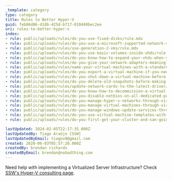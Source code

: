 ```yaml
---
_template: category
type: category
title: Rules to Better Hyper-V
guid: feb86d86-d18b-425d-b717-010d49bec2ee
uri: rules-to-better-hyper-v
index:
- rule: public/uploads/rules/do-you-use-fixed-disks/rule.mdx
- rule: public/uploads/rules/do-you-use-a-microsoft-supported-network-setup-for-hyper-v-clustering/rule.mdx
- rule: public/uploads/rules/use-generation-2-vms/rule.mdx
- rule: public/uploads/rules/do-you-use-basic-volumes-inside-vhds/rule.mdx
- rule: public/uploads/rules/do-you-know-how-to-expand-your-vhds-when-you-are-low-on-space/rule.mdx
- rule: public/uploads/rules/do-you-give-your-network-adapters-meaningful-names/rule.mdx
- rule: public/uploads/rules/name-your-virtual-machines-with-a-standardized-naming-convention/rule.mdx
- rule: public/uploads/rules/do-you-export-a-virtual-machine-if-you-need-to-move-it/rule.mdx
- rule: public/uploads/rules/do-you-shut-down-a-virtual-machine-before-running-a-snapshot/rule.mdx
- rule: public/uploads/rules/do-you-delete-old-snapshots-before-making-a-new-one/rule.mdx
- rule: public/uploads/rules/update-network-cards-to-the-latest-driver/rule.mdx
- rule: public/uploads/rules/do-you-know-how-to-decommission-a-virtual-machine/rule.mdx
- rule: public/uploads/rules/do-you-disable-netbios-on-all-dedicated-purpose-adapters-iscsi-and-cluster-communications/rule.mdx
- rule: public/uploads/rules/do-you-manage-hyper-v-networks-through-virtual-machine-manager-vmm/rule.mdx
- rule: public/uploads/rules/do-you-manage-virtual-machines-through-virtual-machine-manager-vmm/rule.mdx
- rule: public/uploads/rules/do-you-manage-windows-update-services-through-virtual-machine-manager-vmm/rule.mdx
- rule: public/uploads/rules/do-you-use-virtual-machine-templates-with-virtual-machine-manager-vmm/rule.mdx
- rule: public/uploads/rules/do-you-first-get-your-cluster-and-san-going/rule.mdx

lastUpdated: 2024-02-05T22:17:35.000Z
lastUpdatedBy: Tiago Araújo [SSW]
lastUpdatedByEmail: tiagov8@gmail.com
created: 2020-06-03T05:57:20.000Z
createdBy: brendan richards
createdByEmail: brendan@nobadthing.com
---
```


Need help with implementing a Virtualized Server Infrastructure? Check [SSW's Hyper-V consulting page](https://www.ssw.com.au/consulting/hyper-v).
